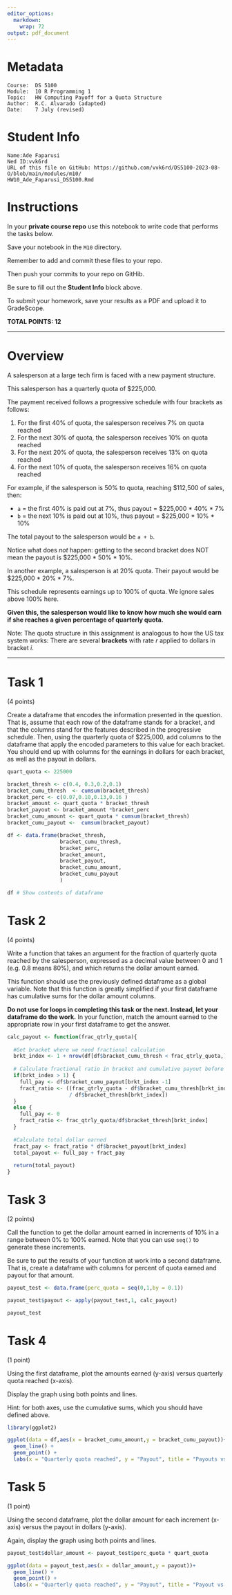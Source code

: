 ---
editor_options:
  markdown:
    wrap: 72
output: pdf_document
---

# Metadata

    Course:  DS 5100
    Module:  10 R Programming 1
    Topic:   HW Computing Payoff for a Quota Structure
    Author:  R.C. Alvarado (adapted)
    Date:    7 July (revised)

# Student Info

    Name:Ade Faparusi   
    Ned ID:vvk6rd
    URL of this file on GitHub: https://github.com/vvk6rd/DS5100-2023-08-O/blob/main/modules/m10/
    HW10_Ade_Faparusi_DS5100.Rmd

# Instructions

In your **private course repo** use this notebook to write code that
performs the tasks below.

Save your notebook in the `M10` directory.

Remember to add and commit these files to your repo.

Then push your commits to your repo on GitHib.

Be sure to fill out the **Student Info** block above.

To submit your homework, save your results as a PDF and upload it to
GradeScope.

**TOTAL POINTS: 12**

------------------------------------------------------------------------

# Overview

A salesperson at a large tech firm is faced with a new payment
structure.

This salesperson has a quarterly quota of \$225,000.

The payment received follows a progressive schedule with four brackets
as follows:

1.  For the first 40% of quota, the salesperson receives 7% on quota
    reached
2.  For the next 30% of quota, the salesperson receives 10% on quota
    reached
3.  For the next 20% of quota, the salesperson receives 13% on quota
    reached
4.  For the next 10% of quota, the salesperson receives 16% on quota
    reached

For example, if the salesperson is 50% to quota, reaching \$112,500 of
sales, then:

-   `a` = the first 40% is paid out at 7%, thus payout = \$225,000 \*
    40% \* 7%
-   `b` = the next 10% is paid out at 10%, thus payout = \$225,000 \*
    10% \* 10%

The total payout to the salesperson would be `a + b`.

Notice what does *not* happen: getting to the second bracket does NOT
mean the payout is \$225,000 \* 50% \* 10%.

In another example, a salesperson is at 20% quota. Their payout would be
\$225,000 \* 20% \* 7%.

This schedule represents earnings up to 100% of quota. We ignore sales
above 100% here.

**Given this, the salesperson would like to know how much she would earn
if she reaches a given percentage of quarterly quota.**

Note: The quota structure in this assignment is analogous to how the US
tax system works: There are several **brackets** with rate $r$ applied
to dollars in bracket $i$.

------------------------------------------------------------------------

# Task 1

(4 points)

Create a dataframe that encodes the information presented in the
question. That is, assume that each row of the dataframe stands for a
bracket, and that the columns stand for the features described in the
progressive schedule. Then, using the quarterly quota of \$225,000, add
columns to the dataframe that apply the encoded parameters to this value
for each bracket. You should end up with columns for the earnings in
dollars for each bracket, as well as the payout in dollars.

```{r}

quart_quota <- 225000

bracket_thresh <- c(0.4, 0.3,0.2,0.1)
bracket_cumu_thresh  <- cumsum(bracket_thresh)
bracket_perc <- c(0.07,0.10,0.13,0.16 )
bracket_amount <- quart_quota * bracket_thresh
bracket_payout <- bracket_amount *bracket_perc
bracket_cumu_amount <- quart_quota * cumsum(bracket_thresh)
bracket_cumu_payout <-  cumsum(bracket_payout) 

df <- data.frame(bracket_thresh, 
                 bracket_cumu_thresh,
                 bracket_perc, 
                 bracket_amount, 
                 bracket_payout,
                 bracket_cumu_amount,
                 bracket_cumu_payout
                 )

df # Show contents of dataframe
```

# Task 2

(4 points)

Write a function that takes an argument for the fraction of quarterly
quota reached by the salesperson, expressed as a decimal value between
$0$ and $1$ (e.g. $0.8$ means $80\%$), and which returns the dollar
amount earned.

This function should use the previously defined dataframe as a global
variable. Note that this function is greatly simplified if your first
dataframe has cumulative sums for the dollar amount columns.

**Do not use for loops in completing this task or the next. Instead, let your
dataframe do the work.** In your function, match the amount earned to
the appropriate row in your first dataframe to get the answer.

```{r}

calc_payout <- function(frac_qtrly_quota){
  
  #Get bracket where we need fractional calculation
  brkt_index <- 1 + nrow(df[df$bracket_cumu_thresh < frac_qtrly_quota,])
  
  # Calculate fractional ratio in bracket and cumulative payout before bracket
  if(brkt_index > 1) {
    full_pay <- df$bracket_cumu_payout[brkt_index -1]
    fract_ratio <- ((frac_qtrly_quota - df$bracket_cumu_thresh[brkt_index-1])
                    / df$bracket_thresh[brkt_index])
  } 
  else {
    full_pay <- 0
    fract_ratio <- frac_qtrly_quota/df$bracket_thresh[brkt_index]
  }
  
  #Calculate total dollar earned
  fract_pay <- fract_ratio * df$bracket_payout[brkt_index]
  total_payout <- full_pay + fract_pay
  
  return(total_payout)
}
```


# Task 3

(2 points)

Call the function to get the dollar amount earned in increments
of $10\%$ in a range between $0\%$ to $100\%$ earned. Note that you can
use `seq()` to generate these increments.

Be sure to put the results of your function at work into a second
dataframe. That is, create a dataframe with columns for percent of quota
earned and payout for that amount.

```{r}
payout_test <- data.frame(perc_quota = seq(0,1,by = 0.1))

payout_test$payout <- apply(payout_test,1, calc_payout)

payout_test


```

# Task 4

(1 point)

Using the first dataframe, plot the amounts earned (y-axis) versus quarterly quota reached (x-axis). 

Display the graph using both points and lines.

Hint: for both axes, use the cumulative sums, which you should have
defined above.

```{r}
library(ggplot2)

ggplot(data = df,aes(x = bracket_cumu_amount,y = bracket_cumu_payout))+
  geom_line() +
  geom_point() +
  labs(x = "Quarterly quota reached", y = "Payout", title = "Payouts vs Quarterly Quota Reached" )
```
# Task 5 

(1 point)

Using the second dataframe, plot the dollar amount for each increment (x-axis) versus the payout in dollars (y-axis). 

Again, display the graph using both points and lines.

```{r}

payout_test$dollar_amount <- payout_test$perc_quota * quart_quota

ggplot(data = payout_test,aes(x = dollar_amount,y = payout))+
  geom_line() +
  geom_point() +
  labs(x = "Quarterly quota reached", y = "Payout", title = "Payout vs Quarterly Quota Reached" )
```